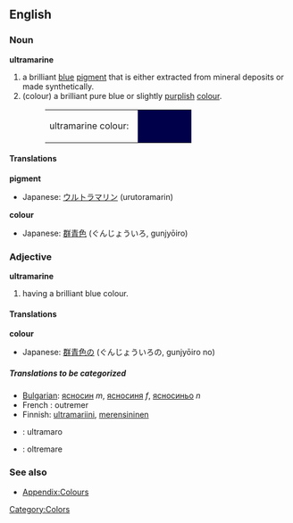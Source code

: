 {{Wikipedia}}
==English==

===Noun===
'''ultramarine'''
#a brilliant [[blue]] [[pigment]] that is either extracted from mineral deposits or made synthetically.
#(colour) a brilliant pure blue or slightly [[purple|purplish]] [[color|colour]].
#:<table><tr><td>ultramarine colour: &nbsp;</td><td bgcolor="#00004A" width="80">&nbsp; </td></tr></table>

====Translations====
'''pigment'''
{{top}}
*Japanese: [[ウルトラマリン]] (urutoramarin)
{{mid}}
{{bottom}}

'''colour'''
{{top}}
*Japanese: [[群青色]] (ぐんじょういろ, gunjyōiro)
{{mid}}
{{bottom}}

===Adjective===
'''ultramarine'''
#having a brilliant blue colour.

====Translations====
'''colour'''
{{top}}
*Japanese: [[群青色]]の (ぐんじょういろの, gunjyōiro no)
{{mid}}
{{bottom}}

=====Translations to be categorized=====
{{checktrans}}
<!--Remove this section once all of the translations below have been moved into the tables above.-->

* [[Bulgarian]]: [[ясносин]] ''m'', [[ясносиня]] ''f'', [[ясносиньо]] ''n''
* French : outremer
* Finnish: [[ultramariini]], [[merensininen]]
* {{io}} : ultramaro
* {{it}} : oltremare

===See also===
*[[Wiktionary_Appendix:Colours|Appendix:Colours]]

[[Category:Colors]]